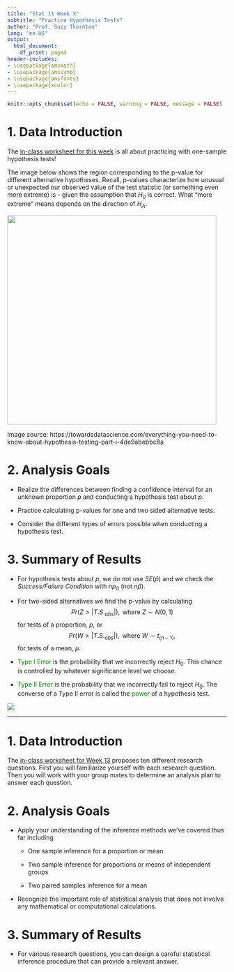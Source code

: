 ```yaml
---
title: "Stat 11 Week X"
subtitle: "Practice Hypothesis Tests" 
author: "Prof. Suzy Thornton"
lang: "en-US"
output:
  html_document:
    df_print: paged
header-includes:
- \usepackage{amsmath}
- \usepackage{amssymb}
- \usepackage{amsfonts}
- \usepackage{xcolor}
---
```


```r
knitr::opts_chunk$set(echo = FALSE, warning = FALSE, message = FALSE)
```



# 1. Data Introduction 

The [in-class worksheet for this week](https://dr-suz.github.io/Stat11/wk11-wksheet.html) is all about practicing with one-sample hypothesis tests!

The image below shows the region corresponding to the p-value for different alternative hypotheses. Recall, p-values characterize how unusual or unexpected our observed value of the test statistic (or something even more extreme) is - given the assumption that $H_0$ is correct. What "more extreme" means depends on the direction of $H_A$.   

![](./images/wk11-hypothesis.png){height=5in} 

Image source: https://towardsdatascience.com/everything-you-need-to-know-about-hypothesis-testing-part-i-4de9abebbc8a 

# 2. Analysis Goals  

* Realize the differences between finding a confidence interval for an unknown proportion $p$ and conducting a hypothesis test about $p$. 

* Practice calculating p-values for one and two sided alternative tests. 

* Consider the different types of errors possible when conducting a hypothesis test. 


# 3. Summary of Results  

* For hypothesis tests about $p$, we do not use $SE(\hat{p})$ and we check the *Success/Failure Condition* with $np_0$ (not  $n\hat{p}$). 

* For two-sided alternatives we find the p-value by calculating 
$$Pr(Z > |T.S._{obs}|), \text{ where $Z\sim N(0,1)$}$$
for tests of a proportion, $p$, or
$$Pr(W > |T.S._{obs}|), \text{ where $W \sim t_{(n-1)}$},$$
for tests of a mean, $\mu$. 

* <span style="color:green">Type I Error</span> is the probability that we incorrectly reject $H_0$. This chance is controlled by whatever significance level we choose. 
  
* <span style="color:green">Type II Error</span> is the probability that we incorrectly fail to reject $H_0$. The converse of a Type II error is called the <span style="color:green">power</span> of a hypothesis test.   

![](./images/wk11-t-pvals.png)

***



# 1. Data Introduction 

The [in-class worksheet for Week 13](https://dr-suz.github.io/Stat11/wk13-wksheet.html) proposes ten different research questions. First you will familiarize yourself with each research question. Then you will work with your group mates to determine an analysis plan to answer each question.


# 2. Analysis Goals  

* Apply your understanding of the inference methods we've covered thus far including 

  * One sample inference for a proportion or mean 
  
  * Two sample inference for proportions or means of independent groups 
  
  * Two paired samples inference for a mean  
  
* Recognize the important role of statistical analysis that does not involve any mathematical or computational calculations.  

# 3. Summary of Results  

* For various research questions, you can design a careful statistical inference procedure that can provide a relevant answer. 
